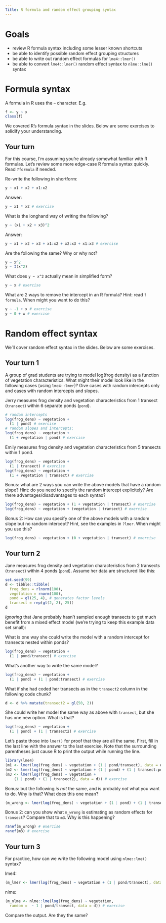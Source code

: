 ```yaml
---
Title: R formula and random effect grouping syntax
---
```


# Goals

- review R formula syntax including some lesser known shortcuts
- be able to identify possible random effect grouping structures
- be able to write out random effect formulas for `lme4::lmer()`
- be able to convert `lme4::lmer()` random effect syntax to `nlme::lme()` syntax

# Formula syntax

A formula in R uses the `~` character. E.g.

```r
f <- y ~ x
class(f)
```

We covered R's formula syntax in the slides. Below are some exercises to solidify your understanding. 

## Your turn

For this course, I'm assuming you're already somewhat familiar with R formulas. Let's review some more edge-case R formula syntax quickly. Read `?formula` if needed.

Re-write the following in shortform:

```r
y ~ x1 + x2 + x1:x2
```

Answer:

```r
y ~ x1 * x2 # exercise
```

What is the longhand way of writing the following?

```r
y ~ (x1 + x2 + x3)^2
```

Answer:

```r
y ~ x1 + x2 + x3 + x1:x2 + x2:x3 + x1:x3 # exercise
```

Are the following the same? Why or why not?

```r
y ~ x^2
y ~ I(x^2)
```

What does `y ~ x^2` actually mean in simplified form?

```r
y ~ x # exercise
```

What are 2 ways to remove the intercept in an R formula? Hint: read `?formula`. When might you want to do this? 

```r
y ~ -1 + x # exercise
y ~ 0 + x # exercise
```

# Random effect syntax

We'll cover random effect syntax in the slides. Below are some exercises.

## Your turn 1

A group of grad students are trying to model log(frog density) as a function of vegetation characteristics. What might their model look like in the following cases (using `lme4::lmer`)? Give cases with random intercepts only and cases with random intercepts and slopes.

Jerry measures frog density and vegetation characteristics from 1 transect (`transect`) within 6 separate ponds (`pond`).

```r
# random intercepts
log(frog_dens) ~ vegetation + 
  (1 | pond) # exercise
# random slopes and intercepts:
log(frog_dens) ~ vegetation + 
  (1 + vegetation | pond) # exercise
```

Emily measures frog density and vegetation characteristics from 5 transects within 1 pond.

```r
log(frog_dens) ~ vegetation + 
  (1 | transect) # exercise
log(frog_dens) ~ vegetation + 
  (1 + vegetation | transect) # exercise
```

Bonus: what are 2 ways you can write the above models that have a random slope? Hint: do you need to specify the random intercept explicitely? Are there advantages/disadvantages to each syntax?

```r
log(frog_dens) ~ vegetation + (1 + vegetation | transect) # exercise
log(frog_dens) ~ vegetation + (vegetation | transect) # exercise
```

Bonus 2: How can you specify one of the above models with a random slope but no random intercept? Hint, see the examples in `?lmer`. When might you use this?

```r
log(frog_dens) ~ vegetation + (0 + vegetation | transect) # exercise
```

## Your turn 2

Jane measures frog density and vegetation characteristics from 2 transects (`transect`) within 4 ponds (`pond`). Assume her data are structured like this:

```r
set.seed(99)
d <- tibble::tibble(
  frog_dens = rlnorm(100), 
  vegetation = rnorm(100), 
  pond = gl(25, 4), # generates factor levels
  transect = rep(gl(2, 2), 25))
d
```

*Ignoring* that Jane probably hasn't sampled enough transects to get much benefit from a mixed effect model (we're trying to keep this example data set small):

What is one way she could write the model with a random intercept for transects nested within ponds?

```r
log(frog_dens) ~ vegetation + 
  (1 | pond/transect) # exercise
```

What's another way to write the same model?

```r
log(frog_dens) ~ vegetation + 
  (1 | pond) + (1 | pond:transect) # exercise
```

What if she had coded her transects as in the `transect2` column in the following code chunk?

```r
d <- d %>% mutate(transect2 = gl(50, 2))
```

She could write her model the same way as above with `transect`, but she has one new option. What is that?

```r
log(frog_dens) ~ vegetation + 
  (1 | pond) + (1 | transect2) # exercise
```

Let's paste those into `lmer()` for proof that they are all the same. First, fill in the last line with the answer to the last exercise. Note that the surrounding parentheses just cause R to print the output while running the line.

```r
library(lme4)
(m1 <- lmer(log(frog_dens) ~ vegetation + (1 | pond/transect), data = d))
(m2 <- lmer(log(frog_dens) ~ vegetation + (1 | pond) + (1 | transect:pond), data = d))
(m3 <- lmer(log(frog_dens) ~ vegetation +  
    (1 | pond) + (1 | transect2), data = d)) # exercise 
```

Bonus: but the following *is not* the same, and is probably *not* what you want to do. Why is that? What does this one mean?

```r
(m_wrong <- lmer(log(frog_dens) ~ vegetation + (1 | pond) + (1 | transect), data = d))
```

Bonus 2: can you show what `m_wrong` is estimating as random effects for `transect`? Compare that to `m3`. Why is this happening?

```r
ranef(m_wrong) # exercise
ranef(m3) # exercise
```

## Your turn 3

For practice, how can we write the following model using `nlme::lme()` syntax?

lme4:

```r
(m_lmer <- lmer(log(frog_dens) ~ vegetation + (1 | pond/transect), data = d))
```

nlme:

```r
(m_nlme <- nlme::lme(log(frog_dens) ~ vegetation, 
  random =  ~ 1 | pond/transect, data = d)) # exercise
```

Compare the output. Are they the same?
